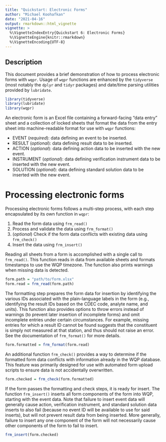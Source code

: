 ```yaml
---
title: "Quickstart: Electronic Forms"
author: "Michael Koohafkan"
date: "2021-04-16"
output: rmarkdown::html_vignette
vignette: >
  %\VignetteIndexEntry{Quickstart 6: Electronic Forms}
  %\VignetteEngine{knitr::rmarkdown}
  %\VignetteEncoding{UTF-8}
---
```




## Description

This document provides a brief demonstration of how to process
electronic forms with `wqpr`. Usage of `wqpr` functions are enhanced
by the `tidyverse` (most notably the `dplyr` and `tidyr` packages)
and date/time parsing utilities provided by `lubridate`.


```r
library(tidyverse)
library(lubridate)
library(wqpr)
```

An electronic form is an Excel file containing a forward-facing
"data entry" sheet and a collection of locked sheets that format
the data from the entry sheet into machine-readable format
for use with `wqpr` functions:

* EVENT (*required*): data defining an event to be inserted.
* RESULT (*optional*): data defining result data to be inserted.
* ACTION (*optional*): data defining action data to be inserted
  with the new event.
* INSTRUMENT (*optional*): data defining verification instrument data
  to be inserted with the new event.
* SOLUTION (*optional*): data defining standard solution data to be
  inserted with the new event.

# Processing electronic forms

Processing electronic forms follows a multi-step process, with each
step encapsulated by its own function in `wqpr`: 

1) Read the form data using `frm_read()`
2) Process and validate the data using `frm_format()`
3) (*optional*) Check if the form data conflicts with existing data
   using `frm_check()`
4) Insert the data using `frm_insert()` 

Reading all sheets from a form is accomplished with a single call to
`frm_read()`. This function reads in data from available sheets and
formats timestamps to use the WQP timezone. The function also prints
warnings when missing data is detected.


```r
form.path = "path/to/form.xlsx"
form.read = frm_read(form.path)
```

The formatting step prepares the form data for insertion by
identifying the various IDs associated with the plain-language labels
in the form (e.g., identifying the result IDs based on the CDEC code,
analyte name, and units). This function also provides options to throw
errors instead of warnings (to prevent later insertion of incomplete
forms) and omit incomplete entries under certain circumstances. For
example, missing entries for which a result ID cannot be found suggests
that the constituent is simply not measured at that station, and thus
should not raise an error. See the documentation of `frm_format()` for
more details.


```r
form.formatted = frm_format(form.read)
```

An additional function `frm_check()` provides a way to determine if the
formatted form data conflicts with information already in the WQP
database. This feature was primarily designed for use with automated
form upload scripts to ensure data is not accidentally overwritten.


```r
form.checked = frm_check(form.formatted)
```

If the form passes the formatting and check steps, it is ready for
insert. The function `frm_insert()` inserts all form components of the
form into WQP, starting with the event data. Note that failure to
insert event data will generally cause action, verification instrument,
and standard solution data inserts to also fail (because no event ID
will be available to use for said inserts), but will not prevent
result data from being inserted. More generally, failure to insert any
one component of the form will not necessarily cause other components
of the form to fail to insert. 


```r
frm_insert(form.checked)
```
